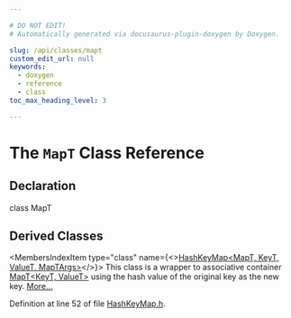 ```yaml
---

# DO NOT EDIT!
# Automatically generated via docusaurus-plugin-doxygen by Doxygen.

slug: /api/classes/mapt
custom_edit_url: null
keywords:
  - doxygen
  - reference
  - class
toc_max_heading_level: 3

---
```





# The `MapT` Class Reference

<DoxygenPage pluginConfig={pluginConfig}>



## Declaration

<CodeBlock>class MapT</CodeBlock>

## Derived Classes

<MembersIndex>

<MembersIndexItem
  type="class"
  name={<><a href="/docs/api/classes/llvm/sampleprof/hashkeymap">HashKeyMap&lt;MapT, KeyT, ValueT, MapTArgs&gt;</a></>}>
This class is a wrapper to associative container <a href="/docs/api/classes/mapt">MapT&lt;KeyT, ValueT&gt;</a> using the hash value of the original key as the new key. <a href="/docs/api/classes/llvm/sampleprof/hashkeymap/#details">More...</a>
</MembersIndexItem>

</MembersIndex>


Definition at line 52 of file <a href="/docs/api/files/include/include/llvm/include/llvm/profiledata/hashkeymap-h">HashKeyMap.h</a>.

</DoxygenPage>
